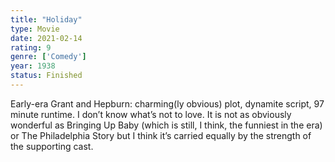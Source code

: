 ```yaml
---
title: "Holiday"
type: Movie
date: 2021-02-14
rating: 9
genre: ['Comedy']
year: 1938
status: Finished
---
```


Early-era Grant and Hepburn: charming(ly obvious) plot, dynamite script, 97 minute runtime. I don’t know what’s not to love. It is not as obviously wonderful as Bringing Up Baby (which is still, I think, the funniest in the era) or The Philadelphia Story but I think it’s carried equally by the strength of the supporting cast.
